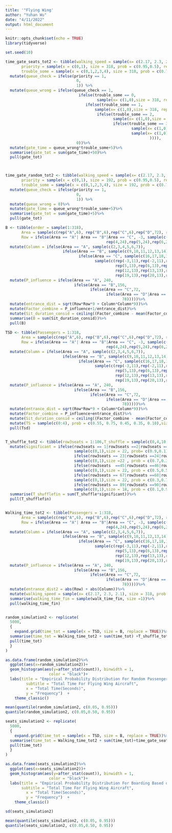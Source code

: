 ```yaml
---
title: '"Flying Wing'
author: "Yuhan Wu"
date: "4/11/2022"
output: html_document
---
```


```r
knitr::opts_chunk$set(echo = TRUE)
library(tidyverse)
```

```r

set.seed(10)

time_gate_seats_tot2 <- tibble(walking_speed = sample(x= c(2.17, 2.3, 2.1), size = 318, prob = c(0.35, 0.40, 0.25), replace = TRUE),
       priority = sample(x = c(0,1), size = 318, prob = c(0.95,0.5), replace = TRUE),
       trouble_some = sample(x = c(0,1,2,3,4), size = 318, prob = c(0.70, 0.15, 0.08, 0.05, 0.02), replace = TRUE))%>%
  mutate(queue_check = ifelse(priority == 1,
                               0, 
                               1)) %>%
  mutate(queue_wrong = ifelse(queue_check == 1,
                                ifelse(trouble_some == 0,
                                        sample(x= c(1,0),size = 318, replace = TRUE, prob = c(0, 1)),
                                   ifelse(trouble_some == 1, 
                                       sample(x= c(1,0),size = 318, replace = TRUE, prob = c(0.1, 0.9)),
                                        ifelse(trouble_some == 2,
                                               sample(x= c(1,0),size = 318, replace = TRUE, prob = c(0.3, 0.7)),
                                               ifelse(trouble_some == 3,
                                                       sample(x= c(1,0),size = 318, replace = TRUE, prob =c(0.5,0.5)),
                                                       sample(x= c(1,0),size = 318, replace = TRUE, prob = c(0.7, 0.3))
                                                               )))), 
                               0))%>%
  mutate(gate_time = queue_wrong*trouble_some+5)%>%
  summarise(gate_tot = sum(gate_time)+50)%>%
  pull(gate_tot)



time_gate_random_tot2 <- tibble(walking_speed = sample(x= c(2.17, 2.3, 2.1), size = 192, prob = c(0.35, 0.40, 0.25), replace = TRUE),
       priority = sample(x = c(0,1), size = 192, prob = c(0.95,0.5), replace = TRUE),
       trouble_some = sample(x = c(0,1,2,3,4), size = 192, prob = c(0.70, 0.15, 0.08, 0.05, 0.02), replace = TRUE))%>%
  mutate(queue_check = ifelse(priority == 1,
                               0, 
                               1)) %>%
  mutate(queue_wrong = 0)%>%
  mutate(gate_time = queue_wrong*trouble_some+5)%>%
  summarise(gate_tot = sum(gate_time)+5)%>%
  pull(gate_tot)
```

```r
B <- tibble(order = sample(1:318), 
       Area = sample(c(rep("A",6), rep("B",6),rep("C",6),rep("D",72), rep("E",78), rep("F",78),rep("G",72))),
       Row = ifelse(Area == "A"| Area == "B"|Area == "C", -3, sample(c(rep(-2,18),rep(-1,18),rep(1,24),rep(2,24),rep(3,24),
                                            rep(4,24),rep(5,24),rep(6,24),rep(7,24),rep(8,24),rep(9,24),rep(10,24),rep(11,24)))))%>%
  mutate(Column = ifelse(Area == "A", sample(c(2,3,4,5,6,7)),
                         ifelse(Area == "B", sample(c(9,10,11,12,13,14)),
                                ifelse(Area == "C", sample(c(16,17,18,19,20,21)),
                                       sample(c(rep(-3,11),rep(-2,11),rep(-1,11),rep(2,13),rep(3,13),rep(4,13),
                                                rep(5,13),rep(6,13),rep(7,13),rep(9,13),rep(10,13),rep(11,13),
                                                rep(12,13),rep(13,13),rep(14,13),rep(16,13),rep(17,13),rep(18,13),
                                                rep(19,13),rep(20,13),rep(21,13),rep(23,11),rep(24,11),rep(25,11)))))))%>%
  mutate(P_influence = ifelse(Area == "A", 240,
                              ifelse(Area == "B",156,
                                     ifelse(Area == "C",72,
                                            ifelse(Area == "D"|Area == "G", 72,
                                                   78)))))%>%
  mutate(entrance_dist = sqrt(Row*Row*9 + Column*Column*9))%>%
  mutate(Factor_combine = P_influence+1/entrance_dist)%>%
  mutate(Sit_duration_consid = ceiling((Factor_combine - mean(Factor_combine))/262+1/order-1/159))%>%
  summarise(B = sum(Sit_duration_consid))%>%
  pull(B)
  
TSD <- tibble(Passengers = 1:318, 
       Area = sample(c(rep("A",6), rep("B",6),rep("C",6),rep("D",72), rep("E",78), rep("F",78),rep("G",72))),
       Row = ifelse(Area == "A"| Area == "B"|Area == "C", -3, sample(c(rep(-2,18),rep(-1,18),rep(1,24),rep(2,24),rep(3,24),
                                            rep(4,24),rep(5,24),rep(6,24),rep(7,24),rep(8,24),rep(9,24),rep(10,24),rep(11,24)))))%>%
  mutate(Column = ifelse(Area == "A", sample(c(2,3,4,5,6,7)),
                         ifelse(Area == "B", sample(c(9,10,11,12,13,14)),
                                ifelse(Area == "C", sample(c(16,17,18,19,20,21)),
                                       sample(c(rep(-3,11),rep(-2,11),rep(-1,11),rep(2,13),rep(3,13),rep(4,13),
                                                rep(5,13),rep(6,13),rep(7,13),rep(9,13),rep(10,13),rep(11,13),
                                                rep(12,13),rep(13,13),rep(14,13),rep(16,13),rep(17,13),rep(18,13),
                                                rep(19,13),rep(20,13),rep(21,13),rep(23,11),rep(24,11),rep(25,11)))))))%>%
  mutate(P_influence = ifelse(Area == "A", 240,
                              ifelse(Area == "B",156,
                                     ifelse(Area == "C",72,
                                            ifelse(Area == "D"|Area == "G", 72,
                                                   78)))))%>%
  mutate(entrance_dist = sqrt(Row*Row*9 + Column*Column*9))%>%
  mutate(Factor_combine = P_influence+entrance_dist)%>%
  mutate(Sit_duration_consid = ceiling((Factor_combine - mean(Factor_combine))/262))%>%
  mutate(TS = sample(c(0:4), prob = c(0.55, 0.75, 0.45, 0.35, 0.10),size = 318, replace = TRUE), SS = sample(c(rep(1,122),rep(2,98),rep(3,98))), Tsd = 2*(TS+SS)+10)%>%
  pull(Tsd)


T_shuffle_tot2 <- tibble(row3seats = 1:106,T_shuffle = sample(c(0,4,10,4,12,8),size = 106, prob = c(16.67,16.67,16.67,16.67,16.67,16.67),replace = TRUE))%>%
  mutate(significant = ifelse(row3seats == 1|row3seats ==2|row3seats ==3|row3seats ==4|row3seats ==5|row3seats ==6|row3seats ==7|row3seats ==8|row3seats ==9|row3seats ==10|row3seats ==11|row3seats ==12|row3seats ==13|row3seats ==14|row3seats ==15|row3seats ==16|row3seats ==17|row3seats ==18|row3seats ==19|row3seats ==20|row3seats ==21|row3seats ==22,
                              sample(c(0,1),size = 22, prob= c(0.9,0.1), replace = TRUE),
                              ifelse(row3seats == 23|row3seats ==24|row3seats ==25|row3seats ==26|row3seats ==27|row3seats ==28|row3seats ==29|row3seats ==30|row3seats ==31|row3seats ==32|row3seats ==33|row3seats ==34|row3seats ==35|row3seats ==36|row3seats ==37|row3seats ==38|row3seats ==39|row3seats ==40|row3seats ==41|row3seats ==42|row3seats ==43|row3seats ==44,
                              sample(c(0,1),size =22 , prob = c(0.7,0.3), replace = TRUE),
                              ifelse(row3seats  ==45|row3seats ==46|row3seats ==47|row3seats ==48|row3seats ==49|row3seats ==50|row3seats ==51|row3seats ==52|row3seats ==53|row3seats ==54|row3seats ==55|row3seats ==56|row3seats ==57|row3seats ==58|row3seats ==59|row3seats ==60|row3seats ==61|row3seats ==62|row3seats ==63|row3seats ==64|row3seats ==65|row3seats ==66,
                              sample(c(0,1),size = 22, prob = c(0.5,0.5), replace = TRUE),
                              ifelse(row3seats == 67|row3seats ==68|row3seats ==69|row3seats ==70|row3seats ==71|row3seats ==72|row3seats ==73|row3seats ==74|row3seats ==75|row3seats ==76|row3seats ==77|row3seats ==78|row3seats ==79|row3seats ==80|row3seats ==81|row3seats ==82|row3seats ==83|row3seats ==84|row3seats ==85|row3seats ==86|row3seats ==87|row3seats ==88,
                              sample(c(0,1),size = 22, prob = c(0.3,0.7), replace = TRUE),
                              ifelse(row3seats == 89|row3seats ==90|row3seats ==91|row3seats ==92|row3seats ==93|row3seats ==94|row3seats ==95|row3seats ==96|row3seats ==97|row3seats ==98|row3seats ==99|row3seats ==100|row3seats ==101|row3seats ==102|row3seats ==103|row3seats ==104|row3seats ==105|row3seats ==106,
                              sample(c(0,1),size = 18, prob = c(0.1,0.9), replace = TRUE),NA))))))%>%
  summarise(T_shufflefin = sum(T_shuffle*significant))%>%
  pull(T_shufflefin)


Walking_time_tot2 <- tibble(Passengers = 1:318, 
       Area = sample(c(rep("A",6), rep("B",6),rep("C",6),rep("D",72), rep("E",78), rep("F",78),rep("G",72))),
       Row = ifelse(Area == "A"| Area == "B"|Area == "C", -3, sample(c(rep(-2,18),rep(-1,18),rep(1,24),rep(2,24),rep(3,24),
                                            rep(4,24),rep(5,24),rep(6,24),rep(7,24),rep(8,24),rep(9,24),rep(10,24),rep(11,24)))))%>%
  mutate(Column = ifelse(Area == "A", sample(c(2,3,4,5,6,7)),
                         ifelse(Area == "B", sample(c(9,10,11,12,13,14)),
                                ifelse(Area == "C", sample(c(16,17,18,19,20,21)),
                                       sample(c(rep(-3,11),rep(-2,11),rep(-1,11),rep(2,13),rep(3,13),rep(4,13),
                                                rep(5,13),rep(6,13),rep(7,13),rep(9,13),rep(10,13),rep(11,13),
                                                rep(12,13),rep(13,13),rep(14,13),rep(16,13),rep(17,13),rep(18,13),
                                                rep(19,13),rep(20,13),rep(21,13),rep(23,11),rep(24,11),rep(25,11)))))))%>%
  mutate(P_influence = ifelse(Area == "A", 240,
                              ifelse(Area == "B",156,
                                     ifelse(Area == "C",72,
                                            ifelse(Area == "D"|Area == "G", 72,
                                                   78)))))%>%
  mutate(entrance_dist2 = abs(Row) + abs(Column))%>%
  mutate(walking_speed = sample(x= c(2.17, 2.3, 2.1), size = 318, prob = c(0.35, 0.40, 0.25),replace = TRUE), walk_time1 = (entrance_dist2/walking_speed)/3, walk_time_fin = sum(walk_time1))%>%
  summarise(walking_time_fin = sample(walk_time_fin, size =1))%>%
  pull(walking_time_fin)



```


```r
random_simulation2 <- replicate(
  5000,
  {
    expand.grid(time_tot = sample(x = TSD, size = B, replace = TRUE))%>%
  summarise(time_tot = Walking_time_tot2 + sum(time_tot) +T_shuffle_tot2+ time_gate_random_tot2)%>%
  pull(time_tot)
  }
)

as.data.frame(random_simulation2)%>%
  ggplot(aes(x=random_simulation2))+
  geom_histogram(aes(y=after_stat(count)), binwidth = 1, 
                   color = "black")+
  labs(title = "Empirical Probability Distribution For Random Passenger Placement",
         subtitle = "Total Time For Flying Wing Aircraft",
         x = "Total Time(Seconds)",
         y = "Frequency")  +
    theme_classic()

```

```r
mean(quantile(random_simulation2, c(0.05, 0.95)))
quantile(random_simulation2, c(0.05,0.50, 0.95))
```

```r
seats_simulation2 <- replicate(
  5000,
  {
    expand.grid(time_tot = sample(x = TSD, size = B, replace = TRUE))%>%
  summarise(time_tot = Walking_time_tot2 + sum(time_tot)+time_gate_seats_tot2)%>%
  pull(time_tot)
  }
)

as.data.frame(seats_simulation2)%>%
  ggplot(aes(x=seats_simulation2))+
  geom_histogram(aes(y=after_stat(count)), binwidth = 1, 
                   color = "black")+
  labs(title = "Empirical Probability Distribution For Boarding Based on Seats",
       subtitle = "Total Time For Flying Wing Aircraft",
         x = "Total Time(Seconds)",
         y = "Frequency")  +
    theme_classic()

sd(seats_simulation2)

```

```r
mean(quantile(seats_simulation2, c(0.05, 0.95)))
quantile(seats_simulation2, c(0.05,0.50, 0.95))
```

